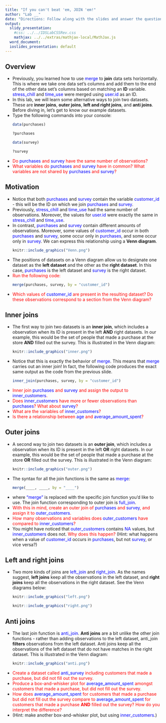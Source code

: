 ```yaml
---
title: "If you can't beat 'em, JOIN 'em!"
author: "Lab __"
date: "Directions: Follow along with the slides and answer the questions in red font in your journal."
output: 
  slidy_presentation: 
    #css: ../../IDSLabCSSRev.css
    mathjax: ../../extras/mathjax-local/MathJax.js
  word_document:
  ioslides_presentation: default
---
```


## Overview

<ul>

<li>Previously, you learned how to use <span style="color: blue;">merge</span> to <b>join</b> data sets horizontally. This is where we take one data set's columns and add them to the end of the other data set's columns based on matching an <b>ID</b> variable. <span style="color: blue;">stress_chill</span> and <span style="color: blue;">time_use</span> were merged using <span style="color: blue;">user.id</span> as an ID.</li>

<li>In this lab, we will learn some alternative ways to join two datasets. These are <b>inner joins</b>, <b>outer joins</b>, <b>left and right joins</b>, and <b>anti joins</b>. Before diving in, let's get to know our example datasets.</li>

<li>Type the following commands into your console:</li>

```r
data(purchases)
```

```r
?purchases
```

```r
data(survey)
```

```r
?survey
```

<li><span style="color: red;"> Do <span style="color: blue;">purchases</span> and <span style="color: blue;">survey</span> have the same number of observations?</span></li>

<li><span style="color: red;"> What variables do <span style="color: blue;">purchases</span> and <span style="color: blue;">survey</span> have in common? What variables are not shared by <span style="color: blue;">purchases</span> and <span style="color: blue;">survey</span>?</span></li>

</ul>

## Motivation

<ul>

<li>Notice that both <span style="color: blue;">purchases</span> and <span style="color: blue;">survey</span> contain the variable <span style="color: blue;">customer_id</span> - this will be the ID on which we join <span style="color: blue;">purchases</span> and <span style="color: blue;">survey</span>.</li>

<li>Previously, <span style="color: blue;">stress_chill</span> and <span style="color: blue;">time_use</span> had the same number of observations. Moreover, the values for <span style="color: blue;">user.id</span> were exactly the same in <span style="color: blue;">stress_chill</span> and <span style="color: blue;">time_use</span>.</li>

<li>In contrast, <span style="color: blue;">purchases</span> and <span style="color: blue;">survey</span> contain different amounts of observations. Moreover, some values of <span style="color: blue;">customer_id</span> occur in both <span style="color: blue;">purchases</span> and <span style="color: blue;">survey</span>, some occur only in <span style="color: blue;">purchases</span>, and some occur only in <span style="color: blue;">survey</span>. We can express this relationship using a <b>Venn diagram</b>.</li>

```r
knitr::include_graphics("Venn.png")
```

<li>The positions of datasets on a Venn diagram allow us to designate one dataset as the <b>left dataset</b> and the other as the <b>right dataset</b>. In this case, <span style="color: blue;">purchases</span> is the left dataset and <span style="color: blue;">survey</span> is the right dataset.</li>

<li><span style="color: red;">Run the following code:</span></li>

```r
merge(purchases, survey, by = "customer_id")
```

<li><span style="color: red;">Which values of <span style="color: blue;">customer_id</span> are present in the resulting dataset? Do these observations correspond to a section from the Venn diagram?</span></li>

</ul>

## Inner joins

<ul>

<li>The first way to join two datasets is an <b>inner join</b>, which includes a observation when its ID is present in the left <b>AND</b> right datasets. In our example, this would be the set of people that made a purchase at the store <b>AND</b> filled out the survey. This is illustrated in the Venn diagram:</li>

```r
knitr::include_graphics("inner.png")
```


<li>Notice that this is exactly the behavior of <span style="color: blue;">merge</span>. This means that <span style="color: blue;">merge</span> carries out an inner join! In fact, the following code produces the exact same output as the code from the previous slide.</li>

```r
inner_join(purchases, survey, by = "customer_id")
```

<li><span style="color: red;">Inner join <span style="color: blue;">purchases</span> and <span style="color: blue;">survey</span> and assign the output to <span style="color: blue;">inner_customers</span>.</span></li>

<li><span style="color: red;">Does <span style="color: blue;">inner_customers</span> have more or fewer observations than <span style="color: blue;">purchases</span>? What about <span style="color: blue;">survey</span>?</span></li>

<li><span style="color: red;">What are the variables of <span style="color: blue;">inner_customers</span>?</span></li>

<li><span style="color: red;">Is there a relationship between <span style="color: blue;">age</span> and <span style="color: blue;">average_amount_spent</span>?</span></li>

</ul>

## Outer joins

<ul>

<li>A second way to join two datasets is an <b>outer join</b>, which includes a observation when its ID is present in the left <b>OR</b> right datasets. In our example, this would be the set of people that made a purchase at the store <b>OR</b> filled out the survey. This is illustrated in the Venn diagram:</li>

```r
knitr::include_graphics("outer.png")
```


<li>The syntax for all the join functions is the same as <span style="color: blue;">merge</span>:</li>

```r
merge(____, ____, by = "____")
```

<li>where <span style="color: blue;">"merge"</span> is replaced with the specific join function you'd like to use. The join function corresponding to outer join is <span style="color: blue;">full_join</span>.</li>

<li><span style="color: red;">With this in mind, create an outer join of <span style="color: blue;">purchases</span> and <span style="color: blue;">survey</span>, and assign it to <span style="color: blue;">outer_customers</span>.</span></li>

<li><span style="color: red;">How many observations and variables does <span style="color: blue;">outer_customers</span> have compared to <span style="color: blue;">inner_customers</span>?</span></li>

<li>You might have noticed that <span style="color: blue;">outer_customers</span> contains <span style="color: blue;">NA</span> values, but <span style="color: blue;">inner_customers</span> does not. <span style="color: red;">Why does this happen?</span> (Hint: what happens when a value of <span style="color: blue;">customer_id</span> occurs in <span style="color: blue;">purchases</span>, but not <span style="color: blue;">survey</span>, or vice versa?)</li>

</ul>

## Left and right joins

<ul>

<li>Two more kinds of joins are <span style="color: blue;">left_join</span> and <span style="color: blue;">right_join</span>. As the names suggest, <b>left joins</b> keep all the observations in the left dataset, and <b>right joins</b> keep all the observations in the right dataset. See the Venn diagrams below:</li>

```r
knitr::include_graphics("left.png")
```

```r
knitr::include_graphics("right.png")
```


</ul>

## Anti joins

<ul>

<li>The last join function is <span style="color: blue;">anti_join</span>. <b>Anti joins</b> are a bit unlike the other join functions - rather than adding observations to the left dataset, anti_join <b>filters</b> observations from the left dataset. Anti joins keep all the observations of the left dataset that do not have matches in the right dataset. This is illustrated in the Venn diagram:</li>

```r
knitr::include_graphics("anti.png")
```


<li><span style="color: red;">Create a dataset called <span style="color: blue;">anti_survey</span> including customers that made a purchase, but did not fill out the survey.</span></li>

<li><span style="color: red;">Produce a box-and-whisker plot for <span style="color: blue;">average_amount_spent</span> amongst customers that made a purchase, but did not fill out the survey.</span></li>

<li><span style="color: red;">How does <span style="color: blue;">average_amount_spent</span> for customers that made a purchase but did not fill out the survey compare to <span style="color: blue;">average_amount_spent</span> for customers that made a purchase <b>AND</b> filled out the survey? How do you interpret the difference?</span></li>

<li>(Hint: make another box-and-whisker plot, but using <span style="color: blue;">inner_customers</span>.)</li>

</ul>